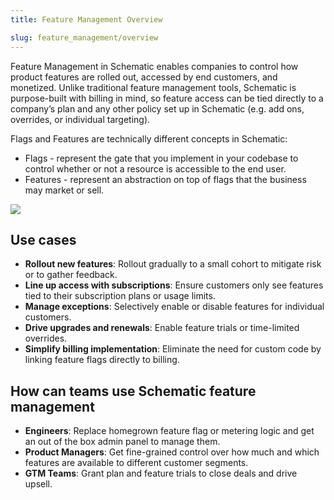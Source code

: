 ```yaml
---
title: Feature Management Overview

slug: feature_management/overview
---
```


Feature Management in Schematic enables companies to control how product features are rolled out, accessed by end customers, and monetized. Unlike traditional feature management tools, Schematic is purpose-built with billing in mind, so feature access can be tied directly to a company’s plan and any other policy set up in Schematic (e.g. add ons, overrides, or individual targeting).

Flags and Features are technically different concepts in Schematic:
- Flags - represent the gate that you implement in your codebase to control whether or not a resource is accessible to the end user.
- Features - represent an abstraction on top of flags that the business may market or sell.

<img
src="../../assets/images/features/features-homepage.png"
/>

## Use cases
- **Rollout new features**: Rollout gradually to a small cohort to mitigate risk or to gather feedback.
- **Line up access with subscriptions**: Ensure customers only see features tied to their subscription plans or usage limits.
- **Manage exceptions**: Selectively enable or disable features for individual customers.
- **Drive upgrades and renewals**: Enable feature trials or time-limited overrides.
- **Simplify billing implementation**: Eliminate the need for custom code by linking feature flags directly to billing.

## How can teams use Schematic feature management
- **Engineers**: Replace homegrown feature flag or metering logic and get an out of the box admin panel to manage them.
- **Product Managers**: Get fine-grained control over how much and which features are available to different customer segments.
- **GTM Teams**: Grant plan and feature trials to close deals and drive upsell.